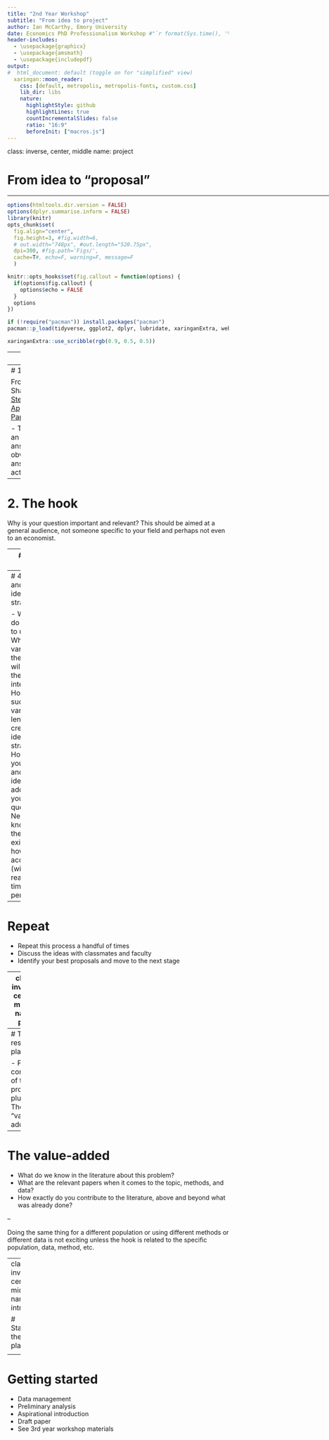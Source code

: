 ```yaml
---
title: "2nd Year Workshop"
subtitle: "From idea to project"
author: Ian McCarthy, Emory University
date: Economics PhD Professionalism Workshop #"`r format(Sys.time(), '%d %B %Y')`"
header-includes: 
  - \usepackage{graphicx}
  - \usepackage{amsmath}
  - \usepackage{includepdf}  
output:
#  html_document: default (toggle on for "simplified" view)
  xaringan::moon_reader:
    css: [default, metropolis, metropolis-fonts, custom.css] 
    lib_dir: libs
    nature:
      highlightStyle: github
      highlightLines: true
      countIncrementalSlides: false
      ratio: "16:9"
      beforeInit: ["macros.js"]
---
```

class: inverse, center, middle
name: project

# From idea to "proposal"

<html><div style='float:left'></div><hr color='#EB811B' size=1px width=1055px></html>


<!-- Adjust some CSS code for font size, maintain R code font size -->
<style type="text/css">
.remark-slide-content {
    font-size: 30px;
    padding: 1em 2em 1em 2em;    
}
.remark-code, .remark-inline-code { 
    font-size: 20px;
}
</style>


<!-- Set R options for how code chunks are displayed and load packages -->
```r
options(htmltools.dir.version = FALSE)
options(dplyr.summarise.inform = FALSE)
library(knitr)
opts_chunk$set(
  fig.align="center",  
  fig.height=3, #fig.width=6,
  # out.width="748px", #out.length="520.75px",
  dpi=300, #fig.path='Figs/',
  cache=T#, echo=F, warning=F, message=F
  )

knitr::opts_hooks$set(fig.callout = function(options) {
  if(options$fig.callout) {
    options$echo = FALSE
  }
  options
})

if (!require("pacman")) install.packages("pacman")
pacman::p_load(tidyverse, ggplot2, dplyr, lubridate, xaringanExtra, webshot)
```

```r
xaringanExtra::use_scribble(rgb(0.9, 0.5, 0.5))
```

---
# Key steps

1. What is the research *question*?
2. What is the hook?
3. What is your economic model or framework?
4. What is your data and identification strategy?

---
# 1. The question

From Jesse Shapiro's [Four Steps to an Applied Micro Paper](https://scholar.harvard.edu/files/shapiro/files/foursteps.pdf):

- The question has an answer
- The answer is not obvious
- The answer is actionable/relevant



---
# 2. The hook

Why is your question important and relevant? This should be aimed at a general audience, not someone specific to your field and perhaps not even to an economist.


---
# 3. The model


- Question should be specific enough so that you are able to write down a model, an equation, or a series of equations that would facilitate answering this question
- **Not** simply a mathematical representation of your research question...it should help inform the empirical methods and variation you will be using


---
# 4. Data and identification strategy

- What data do you plan to use?
- Where is the variation in the data that will identify the effect of interest? How does such variation lend a credible identification strategy?
- How does your data and identification address your original question?
- Need to know that the data exists and how to access it (within a reasonable time period/cost)


---
# Repeat

- Repeat this process a handful of times
- Discuss the ideas with classmates and faculty
- Identify your best proposals and move to the next stage

---
class: inverse, center, middle
name: plan

# From proposal to plan

<html><div style='float:left'></div><hr color='#EB811B' size=1px width=1055px></html>

---
# The research plan

- Plan consists of the proposal plus...
- The "value-added"

---
# The value-added

- What do we know in the literature about this problem? 
- What are the relevant papers when it comes to the topic, methods, and data? 
- How exactly do you contribute to the literature, above and beyond what was already done? 

--

Doing the same thing for a different population or using different methods or different data is not exciting unless the hook is related to the specific population, data, method, etc.

---
class: inverse, center, middle
name: intro

# Starting the plan

<html><div style='float:left'></div><hr color='#EB811B' size=1px width=1055px></html>

---
# Getting started

- Data management
- Preliminary analysis
- Aspirational introduction
- Draft paper
- See 3rd year workshop materials